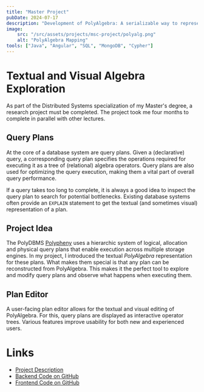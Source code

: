 ```yaml
---
title: "Master Project"
pubDate: 2024-07-17
description: "Development of PolyAlgebra: A serializable way to represent and (visually) edit query plans in a PolyDBMS."
image:
    src: "/src/assets/projects/msc-project/polyalg.png"
    alt: "PolyAlgebra Mapping"
tools: ["Java", "Angular", "SQL", "MongoDB", "Cypher"]
---
```


# Textual and Visual Algebra Exploration

As part of the Distributed Systems specialization of my Master's degree, a research project must be completed.
The project took me four months to complete in parallel with other lectures.

## Query Plans

At the core of a database system are query plans. Given a (declarative) query, a corresponding query plan specifies
the operations required for executing it as a tree of (relational) algebra operators.
Query plans are also used for optimizing the query execution, making them a vital part of overall query performance.

If a query takes too long to complete, it is always a good idea to inspect the query plan to search for potential bottlenecks.
Existing database systems often provide an `EXPLAIN` statement to get the textual (and sometimes visual)
representation of a plan.

## Project Idea

The PolyDBMS [Polypheny](https://polypheny.com/) uses a hierarchic system of logical, allocation and physical query plans that enable execution across multiple storage engines.
In my project, I introduced the textual _PolyAlgebra_ representation for these plans.
What makes them special is that any plan can be reconstructed from PolyAlgebra.
This makes it the perfect tool to explore and modify query plans and observe what happens when executing them.

## Plan Editor

A user-facing plan editor allows for the textual and visual editing of PolyAlgebra. For this, query plans are displayed as interactive operator trees.
Various features improve usability for both new and experienced users.


<CaptionedImage image={editorImg} alt="PolyAlgebra Editor Screenshot." caption="The PolyAlgebra editor for Polypheny. Users can switch between using the textual and visual editor at any time."/>

# Links

- [Project Description](https://dbis.dmi.unibas.ch/teaching/studentprojects/textual-and-visual-algebra-exploration/)
- [Backend Code on GitHub](https://github.com/polypheny/Polypheny-DB)
- [Frontend Code on GitHub](https://github.com/polypheny/Polypheny-UI)